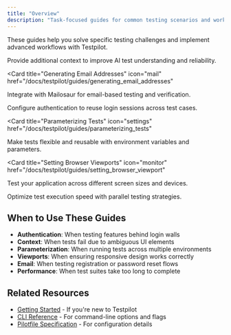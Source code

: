 ```yaml
---
title: "Overview"
description: "Task-focused guides for common testing scenarios and workflows"
---
```


These guides help you solve specific testing challenges and implement advanced workflows with
Testpilot.

<CardGroup cols={2}>
<Card title="Adding Context to Tests" icon="info" href="/docs/testpilot/guides/adding_additional_context">
  Provide additional context to improve AI test understanding and reliability.
</Card>

<Card
  title="Generating Email Addresses"
  icon="mail"
  href="/docs/testpilot/guides/generating_email_addresses"
>
  Integrate with Mailosaur for email-based testing and verification.
</Card>

<Card title="Managing Login Flows" icon="key" href="/docs/testpilot/guides/managing_login_flows">
  Configure authentication to reuse login sessions across test cases.
</Card>

<Card
  title="Parameterizing Tests"
  icon="settings"
  href="/docs/testpilot/guides/parameterizing_tests"
>
  Make tests flexible and reusable with environment variables and parameters.
</Card>

<Card
  title="Setting Browser Viewports"
  icon="monitor"
  href="/docs/testpilot/guides/setting_browser_viewport"
>
  Test your application across different screen sizes and devices.
</Card>

<Card title="Concurrency and Sharding" icon="zap" href="/docs/testpilot/guides/concurrency-and-sharding">
  Optimize test execution speed with parallel testing strategies.
</Card>
</CardGroup>

## When to Use These Guides

- **Authentication**: When testing features behind login walls
- **Context**: When tests fail due to ambiguous UI elements
- **Parameterization**: When running tests across multiple environments
- **Viewports**: When ensuring responsive design works correctly
- **Email**: When testing registration or password reset flows
- **Performance**: When test suites take too long to complete

## Related Resources

- [Getting Started](/docs/testpilot/getting_started/) - If you're new to Testpilot
- [CLI Reference](/docs/testpilot/reference/cli/) - For command-line options and flags
- [Pilotfile Specification](/docs/testpilot/reference/pilotfile_spec) - For configuration details
